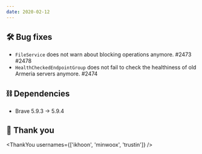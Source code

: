 ```yaml
---
date: 2020-02-12
---
```


## 🛠️ Bug fixes

- `FileService` does not warn about blocking operations anymore. #2473 #2478
- `HealthCheckedEndpointGroup` does not fail to check the healthiness of old Armeria servers anymore. #2474

## ⛓ Dependencies

- Brave 5.9.3 -> 5.9.4

## 🙇 Thank you

<ThankYou usernames={['ikhoon', 'minwoox', 'trustin']} />
